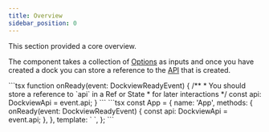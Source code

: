 ```yaml
---
title: Overview
sidebar_position: 0
---
```


This section provided a core overview.

The component takes a collection of [Options](/docs/api/dockview/options) as inputs and
once you have created a dock you can store a reference to the [API](/docs/api/dockview/overview) that is created.

<FrameworkSpecific framework='React'>
```tsx
function onReady(event: DockviewReadyEvent) {
  /**
   * You should store a reference to `api` in a Ref or State
   * for later interactions
   */
  const api: DockviewApi = event.api;
}

<DockviewReact onReady={onReady}/>
```
</FrameworkSpecific>

<FrameworkSpecific framework='Vue'>
```tsx
const App = {
    name: 'App',
    methods: {
        onReady(event: DockviewReadyEvent) {
          const api: DockviewApi = event.api;
        },
    },
    template: `
      <dockview-vue
        @ready="onReady"
      >
      </dockview-vue>`,
};
```
</FrameworkSpecific>

